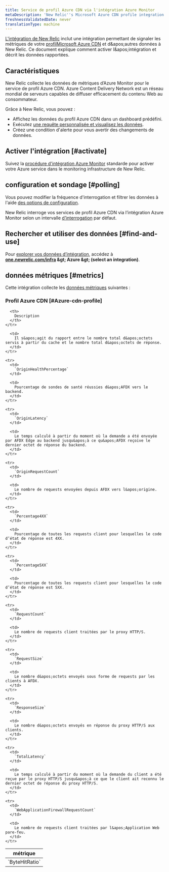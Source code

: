 ```yaml
---
title: Service de profil Azure CDN via l'intégration Azure Monitor
metaDescription: 'New Relic''s Microsoft Azure CDN profile integration: what data it reports and how to enable it.'
freshnessValidatedDate: never
translationType: machine
---
```


[L&apos;intégration de New Relic](/docs/infrastructure/introduction-infra-monitoring) inclut une intégration permettant de signaler les métriques de votre [profilMicrosoft Azure CDN](https://azure.microsoft.com/en-us/services/cdn/) et d&amp;apos;autres données à New Relic. Ce document explique comment activer l&amp;apos;intégration et décrit les données rapportées.

## Caractéristiques

New Relic collecte les données de métriques d’Azure Monitor pour le service de profil Azure CDN. Azure Content Delivery Network est un réseau mondial de serveurs capables de diffuser efficacement du contenu Web au consommateur.

Grâce à New Relic, vous pouvez :

* Affichez les données du profil Azure CDN dans un dashboard prédéfini.
* Exécutez [une requête personnalisée et visualisez les données](/docs/infrastructure/integrations-getting-started/getting-started/use-integration-data-new-relic-insights).
* Créez une condition d&apos;alerte pour vous avertir des changements de données.

## Activer l&apos;intégration [#activate]

Suivez la [procédure d&apos;intégration Azure Monitor](/docs/infrastructure/microsoft-azure-integrations/azure-integrations-list/azure-monitor) standarde pour activer votre Azure service dans le monitoring infrastructure de New Relic.

## configuration et sondage [#polling]

Vous pouvez modifier la fréquence d&apos;interrogation et filtrer les données à l&apos;aide [des options de configuration](/docs/infrastructure/microsoft-azure-integrations/azure-integrations-list/azure-monitor/#settings).

New Relic interroge vos services de profil Azure CDN via l’intégration Azure Monitor selon un intervalle [d’interrogation](/docs/infrastructure/microsoft-azure-integrations/azure-integrations-list/azure-monitor/#settings) par défaut.

## Rechercher et utiliser des données [#find-and-use]

Pour [explorer vos données d’intégration](/docs/infrastructure/integrations/find-use-infrastructure-integration-data), accédez à <DNT>**[one.newrelic.com/infra](https://one.newrelic.com/infra) &amp;gt; Azure &amp;gt; (select an integration)**</DNT>.

## données métriques [#metrics]

Cette intégration collecte les [données métriques](/docs/infrastructure/integrations-getting-started/getting-started/understand-integration-data-data-types#metric) suivantes :

### Profil Azure CDN [#Azure-cdn-profile]

<table>
  <thead>
    <tr>
      <th style={{ width: "300px" }}>
        métrique
      </th>

      <th>
        Description
      </th>
    </tr>
  </thead>

  <tbody>
    <tr>
      <td>
        `ByteHitRatio`
      </td>

      <td>
        Il s&apos;agit du rapport entre le nombre total d&apos;octets servis à partir du cache et le nombre total d&apos;octets de réponse.
      </td>
    </tr>

    <tr>
      <td>
        `OriginHealthPercentage`
      </td>

      <td>
        Pourcentage de sondes de santé réussies d&apos;AFDX vers le backend.
      </td>
    </tr>

    <tr>
      <td>
        `OriginLatency`
      </td>

      <td>
        Le temps calculé à partir du moment où la demande a été envoyée par AFDX Edge au backend jusqu&apos;à ce qu&apos;AFDX reçoive le dernier octet de réponse du backend.
      </td>
    </tr>

    <tr>
      <td>
        `OriginRequestCount`
      </td>

      <td>
        Le nombre de requests envoyées depuis AFDX vers l&apos;origine.
      </td>
    </tr>

    <tr>
      <td>
        `Percentage4XX`
      </td>

      <td>
        Pourcentage de toutes les requests client pour lesquelles le code d’état de réponse est 4XX.
      </td>
    </tr>

    <tr>
      <td>
        `Percentage5XX`
      </td>

      <td>
        Pourcentage de toutes les requests client pour lesquelles le code d’état de réponse est 5XX.
      </td>
    </tr>

    <tr>
      <td>
        `RequestCount`
      </td>

      <td>
        Le nombre de requests client traitées par le proxy HTTP/S.
      </td>
    </tr>

    <tr>
      <td>
        `RequestSize`
      </td>

      <td>
        Le nombre d&apos;octets envoyés sous forme de requests par les clients à AFDX.
      </td>
    </tr>

    <tr>
      <td>
        `ResponseSize`
      </td>

      <td>
        Le nombre d&apos;octets envoyés en réponse du proxy HTTP/S aux clients.
      </td>
    </tr>

    <tr>
      <td>
        `TotalLatency`
      </td>

      <td>
        Le temps calculé à partir du moment où la demande du client a été reçue par le proxy HTTP/S jusqu&apos;à ce que le client ait reconnu le dernier octet de réponse du proxy HTTP/S.
      </td>
    </tr>

    <tr>
      <td>
        `WebApplicationFirewallRequestCount`
      </td>

      <td>
        Le nombre de requests client traitées par l&apos;Application Web pare-feu.
      </td>
    </tr>
  </tbody>
</table>